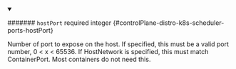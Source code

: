 
<details className="config-field" data-expandable="false" open>
<summary>

####### `hostPort` <span className="config-field-required" data-required="false">required</span> <span className="config-field-type">integer</span> <span className="config-field-default"></span> <span className="config-field-enum"></span> {#controlPlane-distro-k8s-scheduler-ports-hostPort}

Number of port to expose on the host.
If specified, this must be a valid port number, 0 &lt; x &lt; 65536.
If HostNetwork is specified, this must match ContainerPort.
Most containers do not need this.

</summary>



</details>
